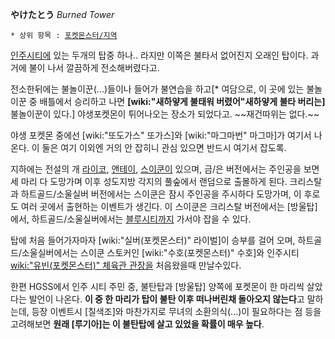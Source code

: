 '''やけたとう''' ''Burned Tower''

 * 상위 항목 : [[포켓몬스터/지역]]

[[인주시티]]에 있는 두개의 탑중 하나.. 라지만 이쪽은 불타서 없어진지 오래인 탑이다. 과거에 불이 나서 깔끔하게 전소해버렸다고.

전소한뒤에는 불놀이꾼(...)들이나 들어가 불연습을 하고[* 여담으로, 이 곳에 있는 불놀이꾼 중 배틀에서 승리하고 나면 '''[wiki:"새하얗게 불태워 버렸어"새하얗게 불타 버리는]''' 불놀이꾼이 있다.] 야생포켓몬이 튀어나오는 장소가 되었다고. ~~재건따위는 없다.~~

야생 포켓몬 중에선 [wiki:"또도가스" 또가스]와 [wiki:"마그마번" 마그마]가 여기서 나온다. 이 둘은 여기 이외엔 거의 안 잡히니 관심 있으면 반드시 여기서 잡도록.

지하에는 전설의 개 [[라이코]], [[앤테이]], [[스이쿤]]이 있으며, 금/은 버전에서는 주인공을 보면 세 마리 다 도망가며 이후 성도지방 각지의 풀숲에서 랜덤으로 출몰하게 된다. 크리스탈과 하트골드/소울실버 버전에서는 스이쿤은 잠시 주인공을 주시하다 도망가며, 이 후로도 여러 곳에서 출현하는 이벤트가 생긴다. 이 스이쿤은 크리스탈 버전에서는 [방울탑]에서, 하트골드/소울실버에서는 [[블루시티]]까지 가서야 잡을 수 있다.

탑에 처음 들어가자마자 [wiki:"실버(포켓몬스터)" 라이벌]이 승부를 걸어 오며, 하트골드/소울실버에서는 스이쿤 스토커인 [wiki:"수호(포켓몬스터)" 수호]와 인주시티 [[wiki:"유빈(포켓몬스터)" 체육관 관장]]을 처음왔을때 만날수있다.

한편 HGSS에서 인주 시티 주민 중, 불탄탑과 [방울탑] 양쪽에 포켓몬이 한 마리씩 살았다는 발언이 나온다. '''이 중 한 마리가 탑이 불탄 이후 떠나버린채 돌아오지 않는다'''고 말하는데, 등장 이벤트시 [칠색조]와 마찬가지로 무녀의 소환의식(...)이 필요하다는 점 등을 고려해보면 '''원래 [루기아]는 이 불탄탑에 살고 있었을 확률이 매우 높다'''.
